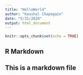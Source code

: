```yaml
---
title: "HelloWorld"
author: "Kaushal Chapagain"
date: "5/31/2020"
output: html_document
---
```


```r
knitr::opts_chunk$set(echo = TRUE)
```

## R Markdown

## This is a markdown file